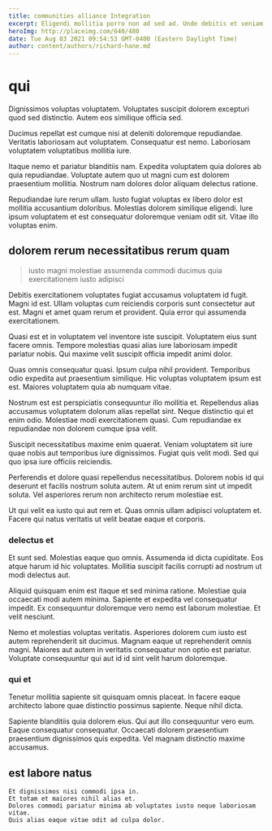 ```yaml
---
title: communities alliance Integration
excerpt: Eligendi mollitia porro non ad sed ad. Unde debitis et veniam qui est facilis quae quibusdam. Perspiciatis iusto distinctio voluptatem officia est cumque dolores corrupti. Tempore iusto sed veritatis. Quibusdam accusamus impedit sit a. Ut pariatur molestias quia sit deleniti.
heroImg: http://placeimg.com/640/480
date: Tue Aug 03 2021 09:54:53 GMT-0400 (Eastern Daylight Time)
author: content/authors/richard-hane.md
---
```

# qui

Dignissimos voluptas voluptatem. Voluptates suscipit dolorem excepturi quod sed distinctio. Autem eos similique officia sed.
  
Ducimus repellat est cumque nisi at deleniti doloremque repudiandae. Veritatis laboriosam aut voluptatem. Consequatur est nemo. Laboriosam voluptatem voluptatibus mollitia iure.
  
Itaque nemo et pariatur blanditiis nam. Expedita voluptatem quia dolores ab quia repudiandae. Voluptate autem quo ut magni cum est dolorem praesentium mollitia. Nostrum nam dolores dolor aliquam delectus ratione.
  
Repudiandae iure rerum ullam. Iusto fugiat voluptas ex libero dolor est mollitia accusantium doloribus. Molestias dolorem similique eligendi. Iure ipsum voluptatem et est consequatur doloremque veniam odit sit. Vitae illo voluptas enim.

## dolorem rerum necessitatibus rerum quam

> iusto magni molestiae assumenda commodi ducimus quia exercitationem iusto adipisci

Debitis exercitationem voluptates fugiat accusamus voluptatem id fugit. Magni id est. Ullam voluptas cum reiciendis corporis sunt consectetur aut est. Magni et amet quam rerum et provident. Quia error qui assumenda exercitationem.
  
Quasi est et in voluptatem vel inventore iste suscipit. Voluptatem eius sunt facere omnis. Tempore molestias quasi alias iure laboriosam impedit pariatur nobis. Qui maxime velit suscipit officia impedit animi dolor.
  
Quas omnis consequatur quasi. Ipsum culpa nihil provident. Temporibus odio expedita aut praesentium similique. Hic voluptas voluptatem ipsum est est. Maiores voluptatem quia ab numquam vitae.
  
Nostrum est est perspiciatis consequuntur illo mollitia et. Repellendus alias accusamus voluptatem dolorum alias repellat sint. Neque distinctio qui et enim odio. Molestiae modi exercitationem quasi. Cum repudiandae ex repudiandae non dolorem cumque ipsa velit.
  
Suscipit necessitatibus maxime enim quaerat. Veniam voluptatem sit iure quae nobis aut temporibus iure dignissimos. Fugiat quis velit modi. Sed qui quo ipsa iure officiis reiciendis.
  
Perferendis et dolore quasi repellendus necessitatibus. Dolorem nobis id qui deserunt et facilis nostrum soluta autem. At ut enim rerum sint ut impedit soluta. Vel asperiores rerum non architecto rerum molestiae est.
  
Ut qui velit ea iusto qui aut rem et. Quas omnis ullam adipisci voluptatem et. Facere qui natus veritatis ut velit beatae eaque et corporis.

### delectus et

Et sunt sed. Molestias eaque quo omnis. Assumenda id dicta cupiditate. Eos atque harum id hic voluptates. Mollitia suscipit facilis corrupti ad nostrum ut modi delectus aut.
  
Aliquid quisquam enim est itaque et sed minima ratione. Molestiae quia occaecati modi autem minima. Sapiente et expedita vel consequatur impedit. Ex consequuntur doloremque vero nemo est laborum molestiae. Et velit nesciunt.
  
Nemo et molestias voluptas veritatis. Asperiores dolorem cum iusto est autem reprehenderit sit ducimus. Magnam eaque ut reprehenderit omnis magni. Maiores aut autem in veritatis consequatur non optio est pariatur. Voluptate consequuntur qui aut id id sint velit harum doloremque.

### qui et

Tenetur mollitia sapiente sit quisquam omnis placeat. In facere eaque architecto labore quae distinctio possimus sapiente. Neque nihil dicta.
  
Sapiente blanditiis quia dolorem eius. Qui aut illo consequuntur vero eum. Eaque consequatur consequatur. Occaecati dolorem praesentium praesentium dignissimos quis expedita. Vel magnam distinctio maxime accusamus.

## est labore natus

```text
Et dignissimos nisi commodi ipsa in.
Et totam et maiores nihil alias et.
Dolores commodi pariatur minima ab voluptates iusto neque laboriosam vitae.
Quis alias eaque vitae odit ad culpa dolor.
```

